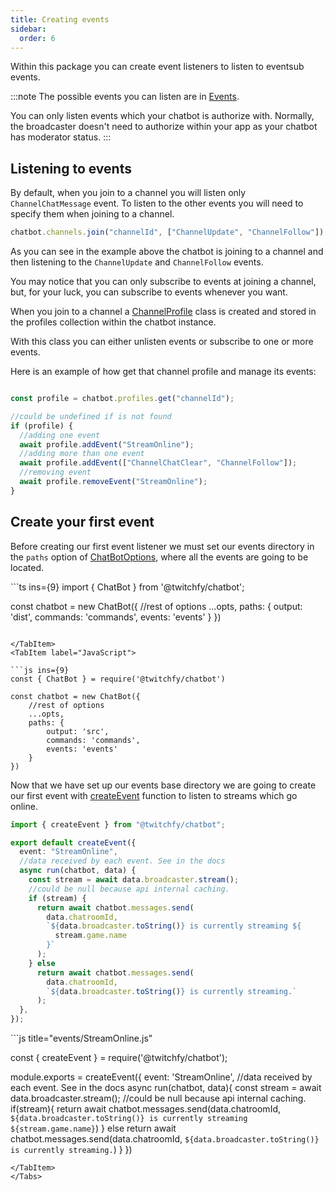 ```yaml
---
title: Creating events
sidebar:
  order: 6
---
```



Within this package you can create event listeners to listen to eventsub events.

:::note
The possible events you can listen are in [Events](/api/chatbot/type-aliases/events/).

You can only listen events which your chatbot is authorize with. Normally, the broadcaster doesn't need to authorize within your app as your chatbot has moderator status.
:::

## Listening to events

By default, when you join to a channel you will listen only `ChannelChatMessage` event. To listen to the other events you will need to specify them when joining to a channel.

```js showLineNumbers copy 
chatbot.channels.join("channelId", ["ChannelUpdate", "ChannelFollow"]);
```

As you can see in the example above the chatbot is joining to a channel and then listening to the `ChannelUpdate` and `ChannelFollow` events.

You may notice that you can only subscribe to events at joining a channel, but, for your luck, you can subscribe to events whenever you want.

When you join to a channel a [ChannelProfile](/api/chatbot/classes/ChannelProfile) class is created and stored in the profiles collection within the chatbot instance.

With this class you can either unlisten events or subscribe to one or more events.

Here is an example of how get that channel profile and manage its events:

```js showLineNumbers copy

const profile = chatbot.profiles.get("channelId");

//could be undefined if is not found
if (profile) {
  //adding one event
  await profile.addEvent("StreamOnline");
  //adding more than one event
  await profile.addEvent(["ChannelChatClear", "ChannelFollow"]);
  //removing event
  await profile.removeEvent("StreamOnline");
}
````

## Create your first event

Before creating our first event listener we must set our events directory in the `paths` option of [ChatBotOptions](/api/chatbot/interfaces/chatbotoptions), where all the events are going to be located.

<Tabs>
<TabItem label="TypeScript">
```ts ins={9}
import { ChatBot } from '@twitchfy/chatbot';

const chatbot = new ChatBot({
    //rest of options
    ...opts,
    paths: {
        output: 'dist',
        commands: 'commands',
        events: 'events'
    }
})

````

</TabItem>
<TabItem label="JavaScript">

```js ins={9}
const { ChatBot } = require('@twitchfy/chatbot')

const chatbot = new ChatBot({
    //rest of options
    ...opts,
    paths: {
        output: 'src',
        commands: 'commands',
        events: 'events'
    }
})
````

</TabItem>
</Tabs>

Now that we have set up our events base directory we are going to create our first event with [createEvent](/api/chatbot/functions/createevent) function to listen to streams which go online.

<Tabs>
<TabItem label="TypeScript">

```ts title="events/StreamOnline.ts"
import { createEvent } from "@twitchfy/chatbot";

export default createEvent({
  event: "StreamOnline",
  //data received by each event. See in the docs
  async run(chatbot, data) {
    const stream = await data.broadcaster.stream();
    //could be null because api internal caching.
    if (stream) {
      return await chatbot.messages.send(
        data.chatroomId,
        `${data.broadcaster.toString()} is currently streaming ${
          stream.game.name
        }`
      );
    } else
      return await chatbot.messages.send(
        data.chatroomId,
        `${data.broadcaster.toString()} is currently streaming.`
      );
  },
});
```

</TabItem>
<TabItem label="JavaScript">
```js title="events/StreamOnline.js"

const { createEvent } = require('@twitchfy/chatbot');

module.exports = createEvent({
event: 'StreamOnline',
//data received by each event. See in the docs
async run(chatbot, data){
const stream = await data.broadcaster.stream();
//could be null because api internal caching.
if(stream){
return await chatbot.messages.send(data.chatroomId, `${data.broadcaster.toString()} is currently streaming ${stream.game.name}`)
} else return await chatbot.messages.send(data.chatroomId, `${data.broadcaster.toString()} is currently streaming.`)
}
})

```
</TabItem>
</Tabs>
```
